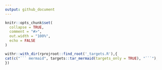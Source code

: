 ```yaml
---
output: github_document
---
```


<!-- README.md is generated from README.Rmd. Please edit that file -->

```r
knitr::opts_chunk$set(
  collapse = TRUE,
  comment = "#>",
  out.width = "100%",
  echo = FALSE
)
```

```r
withr::with_dir(rprojroot::find_root('_targets.R'),{
cat(c("``` mermaid", targets::tar_mermaid(targets_only = TRUE), "```"), sep = "\n")
})
```

